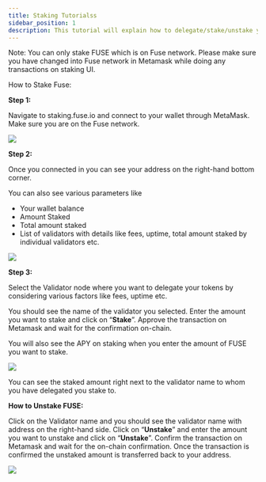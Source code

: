 ```yaml
---
title: Staking Tutorialss
sidebar_position: 1
description: This tutorial will explain how to delegate/stake/unstake your FUSE.
---
```


Note: You can only stake FUSE which is on Fuse network. Please make sure you have changed into Fuse network in Metamask while doing any transactions on staking UI.

How to Stake Fuse:

**Step 1:**

Navigate to staking.fuse.io and connect to your wallet through MetaMask. Make sure you are on the Fuse network.

![](/img/Pasted_Image_21_05_2023__13_28.jpg)

**Step 2:**

Once you connected in you can see your address on the right-hand bottom corner.

You can also see various parameters like

* Your wallet balance
* Amount Staked
* Total amount staked
* List of validators with details like fees, uptime, total amount staked by individual validators etc.

![](/img/Pasted_Image_21_05_2023__13_32.jpg)

**Step 3:**

Select the Validator node where you want to delegate your tokens by considering various factors like fees, uptime etc.

You should see the name of the validator you selected. Enter the amount you want to stake and click on “**Stake**”. Approve the transaction on Metamask and wait for the confirmation on-chain.

You will also see the APY on staking when you enter the amount of FUSE you want to stake.

![](/img/Pasted_Image_21_05_2023_c_13_38.jpg)

You can see the staked amount right next to the validator name to whom you have delegated you stake to.

**How to Unstake FUSE:**

Click on the Validator name and you should see the validator name with address on the right-hand side. Click on “**Unstake**” and enter the amount you want to unstake and click on “**Unstake**”. Confirm the transaction on Metamask and wait for the on-chain confirmation. Once the transaction is confirmed the unstaked amount is transferred back to your address.

![](/img/Pasted_Image_21_05_2023__13_41.jpg)
